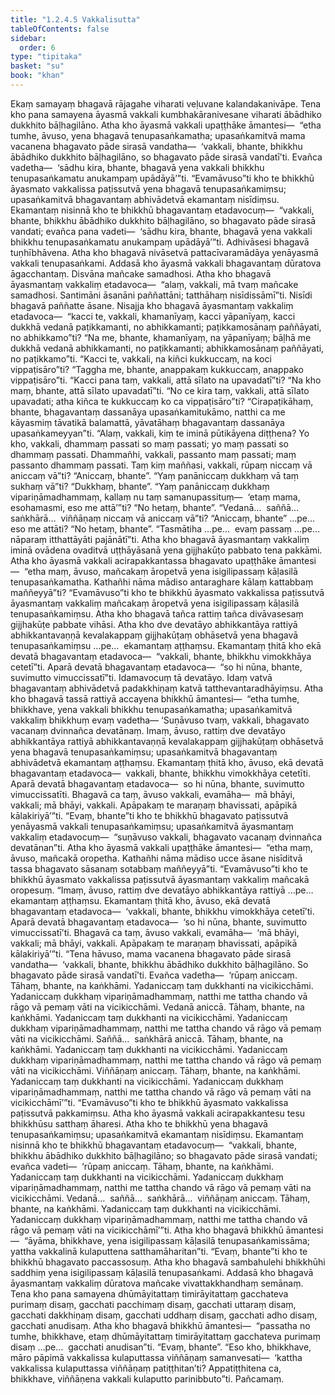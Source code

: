 ```yaml
---
title: "1.2.4.5 Vakkalisutta"
tableOfContents: false
sidebar:
  order: 6
type: "tipitaka"
basket: "su"
book: "khan"
---
```



<DynamicBreadcrumb />

<Division number="87" book="khan" bookNo="13" page="97">

<Paragraph number="526" book="khan">
Ekaṃ samayaṃ bhagavā rājagahe viharati veḷuvane kalandakanivāpe. Tena kho pana samayena āyasmā vakkali kumbhakāranivesane viharati ābādhiko dukkhito bāḷhagilāno. Atha kho āyasmā vakkali upaṭṭhāke āmantesi—  “etha tumhe, āvuso, yena bhagavā tenupasaṅkamatha; upasaṅkamitvā mama vacanena bhagavato pāde sirasā vandatha—  ‘vakkali, bhante, bhikkhu ābādhiko dukkhito bāḷhagilāno, so bhagavato pāde sirasā vandatī’ti. Evañca vadetha—  ‘sādhu kira, bhante, bhagavā yena vakkali bhikkhu tenupasaṅkamatu anukampaṃ upādāyā’”ti. “Evamāvuso”ti kho te bhikkhū āyasmato vakkalissa paṭissutvā yena bhagavā tenupasaṅkamiṃsu; upasaṅkamitvā bhagavantaṃ abhivādetvā ekamantaṃ nisīdiṃsu. Ekamantaṃ nisinnā kho te bhikkhū bhagavantaṃ etadavocuṃ—  “vakkali, bhante, bhikkhu ābādhiko dukkhito bāḷhagilāno, so bhagavato pāde sirasā vandati; evañca pana vadeti—  ‘sādhu kira, bhante, bhagavā yena vakkali bhikkhu tenupasaṅkamatu anukampaṃ upādāyā’”ti. Adhivāsesi bhagavā tuṇhībhāvena.
</Paragraph>

<Paragraph number="527" book="khan">
Atha kho bhagavā nivāsetvā pattacīvaramādāya yenāyasmā vakkali tenupasaṅkami. Addasā kho āyasmā vakkali bhagavantaṃ dūratova āgacchantaṃ. Disvāna mañcake samadhosi. Atha kho bhagavā āyasmantaṃ vakkaliṃ etadavoca—  “alaṃ, vakkali, mā tvaṃ mañcake samadhosi. Santimāni āsanāni paññattāni; tatthāhaṃ nisīdissāmī”ti. Nisīdi bhagavā paññatte āsane. Nisajja kho bhagavā āyasmantaṃ vakkaliṃ etadavoca—  “kacci te, vakkali, khamanīyaṃ, kacci yāpanīyaṃ, kacci dukkhā vedanā paṭikkamanti, no abhikkamanti; paṭikkamosānaṃ paññāyati, no abhikkamo”ti? “Na me, bhante, khamanīyaṃ, na yāpanīyaṃ; bāḷhā me dukkhā vedanā abhikkamanti, no paṭikkamanti; abhikkamosānaṃ paññāyati, no paṭikkamo”ti. “Kacci te, vakkali, na kiñci kukkuccaṃ, na koci vippaṭisāro”ti? “Taggha me, bhante, anappakaṃ kukkuccaṃ, anappako vippaṭisāro”ti. “Kacci pana taṃ, vakkali, attā sīlato na upavadatī”ti? “Na kho maṃ, bhante, attā sīlato upavadatī”ti. “No ce kira taṃ, vakkali, attā sīlato upavadati; atha kiñca te kukkuccaṃ ko ca vippaṭisāro”ti? “Cirapaṭikāhaṃ, bhante, bhagavantaṃ dassanāya upasaṅkamitukāmo, natthi ca me kāyasmiṃ tāvatikā balamattā, yāvatāhaṃ bhagavantaṃ dassanāya upasaṅkameyyan”ti.
</Paragraph>

<Paragraph number="528" book="khan">
“Alaṃ, vakkali, kiṃ te iminā pūtikāyena diṭṭhena? Yo kho, vakkali, dhammaṃ passati so maṃ passati; yo maṃ passati so dhammaṃ passati. Dhammañhi, vakkali, passanto maṃ passati; maṃ passanto dhammaṃ passati.
</Paragraph>

<Paragraph number="529" book="khan">
Taṃ kiṃ maññasi, vakkali, rūpaṃ niccaṃ vā aniccaṃ vā”ti? “Aniccaṃ, bhante”. “Yaṃ panāniccaṃ dukkhaṃ vā taṃ sukhaṃ vā”ti? “Dukkhaṃ, bhante”. “Yaṃ panāniccaṃ dukkhaṃ vipariṇāmadhammaṃ, kallaṃ nu taṃ samanupassituṃ—  ‘etaṃ mama, esohamasmi, eso me attā’”ti? “No hetaṃ, bhante”. “Vedanā…  saññā…  saṅkhārā…  viññāṇaṃ niccaṃ vā aniccaṃ vā”ti? “Aniccaṃ, bhante” …pe…  eso me attāti? “No hetaṃ, bhante”. “Tasmātiha …pe…  evaṃ passaṃ …pe…  nāparaṃ itthattāyāti pajānātī”ti.
</Paragraph>

<Paragraph number="530" book="khan">
Atha kho bhagavā āyasmantaṃ vakkaliṃ iminā ovādena ovaditvā uṭṭhāyāsanā yena gijjhakūṭo pabbato tena pakkāmi. Atha kho āyasmā vakkali acirapakkantassa bhagavato upaṭṭhāke āmantesi—  “etha maṃ, āvuso, mañcakaṃ āropetvā yena isigilipassaṃ kāḷasilā tenupasaṅkamatha. Kathañhi nāma mādiso antaraghare kālaṃ kattabbaṃ maññeyyā”ti? “Evamāvuso”ti kho te bhikkhū āyasmato vakkalissa paṭissutvā āyasmantaṃ vakkaliṃ mañcakaṃ āropetvā yena isigilipassaṃ kāḷasilā tenupasaṅkamiṃsu. Atha kho bhagavā tañca rattiṃ tañca divāvasesaṃ gijjhakūṭe pabbate vihāsi. Atha kho dve devatāyo abhikkantāya rattiyā abhikkantavaṇṇā kevalakappaṃ gijjhakūṭaṃ obhāsetvā yena bhagavā tenupasaṅkamiṃsu …pe…  ekamantaṃ aṭṭhaṃsu. Ekamantaṃ ṭhitā kho ekā devatā bhagavantaṃ etadavoca—  “vakkali, bhante, bhikkhu vimokkhāya cetetī”ti. Aparā devatā bhagavantaṃ etadavoca—  “so hi nūna, bhante, suvimutto vimuccissatī”ti. Idamavocuṃ tā devatāyo. Idaṃ vatvā bhagavantaṃ abhivādetvā padakkhiṇaṃ katvā tatthevantaradhāyiṃsu.
</Paragraph>

<Paragraph number="531" book="khan">
Atha kho bhagavā tassā rattiyā accayena bhikkhū āmantesi—  “etha tumhe, bhikkhave, yena vakkali bhikkhu tenupasaṅkamatha; upasaṅkamitvā vakkaliṃ bhikkhuṃ evaṃ vadetha—
</Paragraph>

<Paragraph number="532" book="khan">
‘Suṇāvuso tvaṃ, vakkali, bhagavato vacanaṃ dvinnañca devatānaṃ. Imaṃ, āvuso, rattiṃ dve devatāyo abhikkantāya rattiyā abhikkantavaṇṇā kevalakappaṃ gijjhakūṭaṃ obhāsetvā yena bhagavā tenupasaṅkamiṃsu; upasaṅkamitvā bhagavantaṃ abhivādetvā ekamantaṃ aṭṭhaṃsu. Ekamantaṃ ṭhitā kho, āvuso, ekā devatā bhagavantaṃ etadavoca—  vakkali, bhante, bhikkhu vimokkhāya cetetīti. Aparā devatā bhagavantaṃ etadavoca—  so hi nūna, bhante, suvimutto vimuccissatīti. Bhagavā ca taṃ, āvuso vakkali, evamāha—  mā bhāyi, vakkali; mā bhāyi, vakkali. Apāpakaṃ te maraṇaṃ bhavissati, apāpikā kālakiriyā’”ti. “Evaṃ, bhante”ti kho te bhikkhū bhagavato paṭissutvā yenāyasmā vakkali tenupasaṅkamiṃsu; upasaṅkamitvā āyasmantaṃ vakkaliṃ etadavocuṃ—  “suṇāvuso vakkali, bhagavato vacanaṃ dvinnañca devatānan”ti.
</Paragraph>

<Paragraph number="533" book="khan">
Atha kho āyasmā vakkali upaṭṭhāke āmantesi—  “etha maṃ, āvuso, mañcakā oropetha. Kathañhi nāma mādiso ucce āsane nisīditvā tassa bhagavato sāsanaṃ sotabbaṃ maññeyyā”ti. “Evamāvuso”ti kho te bhikkhū āyasmato vakkalissa paṭissutvā āyasmantaṃ vakkaliṃ mañcakā oropesuṃ. “Imaṃ, āvuso, rattiṃ dve devatāyo abhikkantāya rattiyā …pe…  ekamantaṃ aṭṭhaṃsu. Ekamantaṃ ṭhitā kho, āvuso, ekā devatā bhagavantaṃ etadavoca—  ‘vakkali, bhante, bhikkhu vimokkhāya cetetī’ti. Aparā devatā bhagavantaṃ etadavoca—  ‘so hi nūna, bhante, suvimutto vimuccissatī’ti. Bhagavā ca taṃ, āvuso vakkali, evamāha—  ‘mā bhāyi, vakkali; mā bhāyi, vakkali. Apāpakaṃ te maraṇaṃ bhavissati, apāpikā kālakiriyā’”ti. “Tena hāvuso, mama vacanena bhagavato pāde sirasā vandatha—  ‘vakkali, bhante, bhikkhu ābādhiko dukkhito bāḷhagilāno. So bhagavato pāde sirasā vandatī’ti. Evañca vadetha—  ‘rūpaṃ aniccaṃ. Tāhaṃ, bhante, na kaṅkhāmi. Yadaniccaṃ taṃ dukkhanti na vicikicchāmi. Yadaniccaṃ dukkhaṃ vipariṇāmadhammaṃ, natthi me tattha chando vā rāgo vā pemaṃ vāti na vicikicchāmi. Vedanā aniccā. Tāhaṃ, bhante, na kaṅkhāmi. Yadaniccaṃ taṃ dukkhanti na vicikicchāmi. Yadaniccaṃ dukkhaṃ vipariṇāmadhammaṃ, natthi me tattha chando vā rāgo vā pemaṃ vāti na vicikicchāmi. Saññā…  saṅkhārā aniccā. Tāhaṃ, bhante, na kaṅkhāmi. Yadaniccaṃ taṃ dukkhanti na vicikicchāmi. Yadaniccaṃ dukkhaṃ vipariṇāmadhammaṃ, natthi me tattha chando vā rāgo vā pemaṃ vāti na vicikicchāmi. Viññāṇaṃ aniccaṃ. Tāhaṃ, bhante, na kaṅkhāmi. Yadaniccaṃ taṃ dukkhanti na vicikicchāmi. Yadaniccaṃ dukkhaṃ vipariṇāmadhammaṃ, natthi me tattha chando vā rāgo vā pemaṃ vāti na vicikicchāmī’”ti. “Evamāvuso”ti kho te bhikkhū āyasmato vakkalissa paṭissutvā pakkamiṃsu. Atha kho āyasmā vakkali acirapakkantesu tesu bhikkhūsu satthaṃ āharesi.
</Paragraph>

<Paragraph number="534" book="khan">
Atha kho te bhikkhū yena bhagavā tenupasaṅkamiṃsu; upasaṅkamitvā ekamantaṃ nisīdiṃsu. Ekamantaṃ nisinnā kho te bhikkhū bhagavantaṃ etadavocuṃ—  “vakkali, bhante, bhikkhu ābādhiko dukkhito bāḷhagilāno; so bhagavato pāde sirasā vandati; evañca vadeti—  ‘rūpaṃ aniccaṃ. Tāhaṃ, bhante, na kaṅkhāmi. Yadaniccaṃ taṃ dukkhanti na vicikicchāmi. Yadaniccaṃ dukkhaṃ vipariṇāmadhammaṃ, natthi me tattha chando vā rāgo vā pemaṃ vāti na vicikicchāmi. Vedanā…  saññā…  saṅkhārā…  viññāṇaṃ aniccaṃ. Tāhaṃ, bhante, na kaṅkhāmi. Yadaniccaṃ taṃ dukkhanti na vicikicchāmi. Yadaniccaṃ dukkhaṃ vipariṇāmadhammaṃ, natthi me tattha chando vā rāgo vā pemaṃ vāti na vicikicchāmī’”ti.
</Paragraph>

<Paragraph number="535" book="khan">
Atha kho bhagavā bhikkhū āmantesi—  “āyāma, bhikkhave, yena isigilipassaṃ kāḷasilā tenupasaṅkamissāma; yattha vakkalinā kulaputtena satthamāharitan”ti. “Evaṃ, bhante”ti kho te bhikkhū bhagavato paccassosuṃ. Atha kho bhagavā sambahulehi bhikkhūhi saddhiṃ yena isigilipassaṃ kāḷasilā tenupasaṅkami. Addasā kho bhagavā āyasmantaṃ vakkaliṃ dūratova mañcake vivattakkhandhaṃ semānaṃ.
</Paragraph>

<Paragraph number="536" book="khan">
Tena kho pana samayena dhūmāyitattaṃ timirāyitattaṃ gacchateva purimaṃ disaṃ, gacchati pacchimaṃ disaṃ, gacchati uttaraṃ disaṃ, gacchati dakkhiṇaṃ disaṃ, gacchati uddhaṃ disaṃ, gacchati adho disaṃ, gacchati anudisaṃ. Atha kho bhagavā bhikkhū āmantesi—  “passatha no tumhe, bhikkhave, etaṃ dhūmāyitattaṃ timirāyitattaṃ gacchateva purimaṃ disaṃ …pe…  gacchati anudisan”ti. “Evaṃ, bhante”. “Eso kho, bhikkhave, māro pāpimā vakkalissa kulaputtassa viññāṇaṃ samanvesati—  ‘kattha vakkalissa kulaputtassa viññāṇaṃ patiṭṭhitan’ti? Appatiṭṭhitena ca, bhikkhave, viññāṇena vakkali kulaputto parinibbuto”ti.

</Paragraph>
</Division>

<Paragraph number="537" type="center" book="khan">
Pañcamaṃ.
</Paragraph>